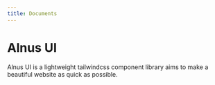 ```yaml
---
title: Documents
---
```


# Alnus UI

Alnus UI is a lightweight tailwindcss component library aims to make a beautiful website as quick as possible.
